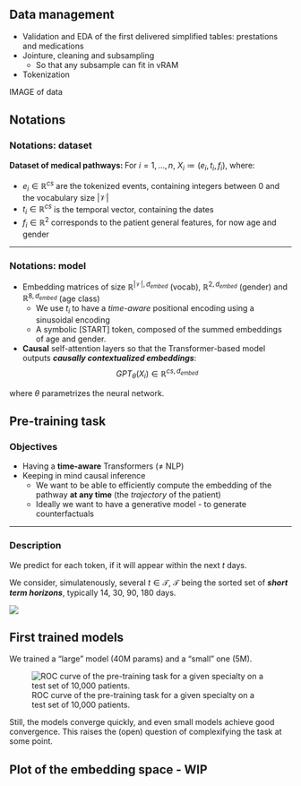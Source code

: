 ## Data management {.unnumbered}

- Validation and EDA of the first delivered simplified tables: prestations and medications
- Jointure, cleaning and subsampling
  - So that any subsample can fit in vRAM
- Tokenization

IMAGE of data

## Notations {.unnumbered}
### Notations: dataset {.unnumbered}

**Dataset of medical pathways: ** For $i = 1, \dots, n$, $X_i \coloneqq (e_i, t_i, f_i)$, where:

::: {.incremental}
-  $e_i \in \mathbb{R}^{cs}$ are the tokenized events,  containing integers between $0$ and the vocabulary size $\lvert \mathcal{V} \rvert$
- $t_i \in \mathbb{R}^{cs}$ is the temporal vector, containing the dates
- $f_i \in \mathbb{R}^{2}$ corresponds to the patient general features, for now age and gender
:::

---

### Notations: model {.unnumbered}


- Embedding matrices of size $\mathbb{R}^{\lvert \mathcal{V} \rvert, d_{embed}}$ (vocab),  $\mathbb{R}^{2, d_{embed}}$ (gender) and $\mathbb{R}^{8, d_{embed}}$ (age class)
  - We use $t_i$ to have a _time-aware_ positional encoding using a sinusoidal encoding
  - A symbolic [START] token, composed of the summed embeddings of age and gender.

- **Causal** self-attention layers so that the Transformer-based model outputs ***causally contextualized embeddings***:
$$ GPT_{\theta}(X_i) \in \mathbb{R}^{cs, d_{embed}}$$

where $\theta$ parametrizes the neural network.

## Pre-training task {.unnumbered}

### Objectives {.unnumbered}

:::{.incremental}
- Having a **time-aware** Transformers ($\neq$ NLP)
- Keeping in mind causal inference
  - We want to be able to efficiently compute the embedding of the pathway **at any time** (the *trajectory* of the patient)
  - Ideally we want to have a generative model - to generate counterfactuals
:::


---

### Description {.unnumbered}

We predict for each token, if it will appear within the next $t$ days.

 We consider, simulatenously, several $t \in \mathcal{T}$, $\mathcal{T}$ being the sorted set of ***short term horizons***, typically 14, 30, 90, 180 days.


![](images/GPT-pretraining.png)

## First trained models {.unnumbered}


We trained a "large" model (40M params) and a "small" one (5M).

![ROC curve of the pre-training task for a given specialty on a test set of 10,000 patients.](../technical_report/images/GPT_results/roc_spe_3.png)

Still, the models converge quickly, and even small models achieve good convergence. This raises the (open) question of complexifying the task at some point.

## Plot of the embedding space - WIP {.unnumbered}
